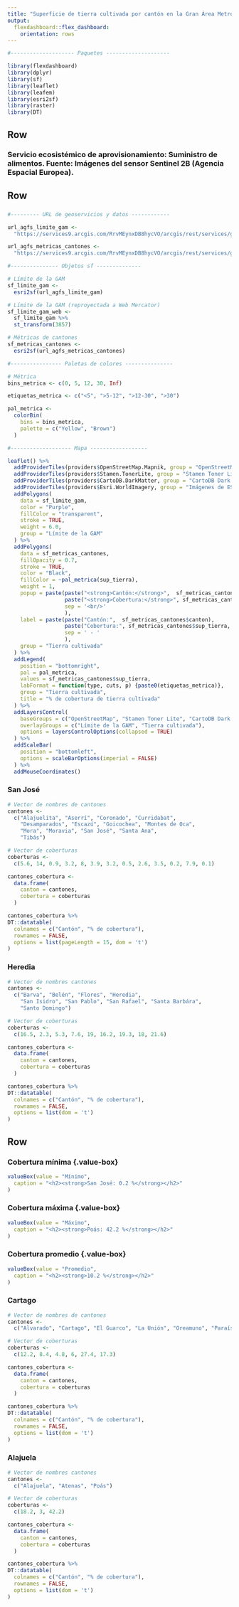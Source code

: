 ```yaml
---
title: "Superficie de tierra cultivada por cantón en la Gran Área Metropolitana"
output: 
  flexdashboard::flex_dashboard:
    orientation: rows
---
```


```r
#-------------------- Paquetes --------------------

library(flexdashboard)
library(dplyr)
library(sf)
library(leaflet)
library(leafem)
library(esri2sf)
library(raster)
library(DT)

```


Row {data-height=10}
-----------------------------------------------------------------------
### **Servicio ecosistémico de aprovisionamiento: Suministro de alimentos. Fuente: Imágenes del sensor Sentinel 2B (Agencia Espacial Europea).**


Row {data-height=640}
-----------------------------------------------------------------------

### {data-width=600}
```r

#--------- URL de geoservicios y datos ------------

url_agfs_limite_gam <-
  "https://services9.arcgis.com/RrvMEynxDB8hycVO/arcgis/rest/services/gam_limite_gam/FeatureServer/0"

url_agfs_metricas_cantones <-
  "https://services9.arcgis.com/RrvMEynxDB8hycVO/arcgis/rest/services/gam_cantones_gam_metricas_se/FeatureServer/0"

#--------------- Objetos sf --------------

# Límite de la GAM
sf_limite_gam <- 
  esri2sf(url_agfs_limite_gam)

# Límite de la GAM (reproyectada a Web Mercator)
sf_limite_gam_web <- 
  sf_limite_gam %>%
  st_transform(3857)

# Métricas de cantones
sf_metricas_cantones <- 
  esri2sf(url_agfs_metricas_cantones)

#---------------- Paletas de colores ---------------

# Métrica
bins_metrica <- c(0, 5, 12, 30, Inf)

etiquetas_metrica <- c("<5", ">5-12", ">12-30", ">30")

pal_metrica <- 
  colorBin(
    bins = bins_metrica,
    palette = c("Yellow", "Brown")
  )

```

```r

#------------------- Mapa ------------------

leaflet() %>%
  addProviderTiles(providers$OpenStreetMap.Mapnik, group = "OpenStreetMap") %>%
  addProviderTiles(providers$Stamen.TonerLite, group = "Stamen Toner Lite") %>%
  addProviderTiles(providers$CartoDB.DarkMatter, group = "CartoDB Dark Matter") %>%
  addProviderTiles(providers$Esri.WorldImagery, group = "Imágenes de ESRI") %>%
  addPolygons(
    data = sf_limite_gam,
    color = "Purple",
    fillColor = "transparent",
    stroke = TRUE,
    weight = 6.0,
    group = "Límite de la GAM"
  ) %>%
  addPolygons(
    data = sf_metricas_cantones,
    fillOpacity = 0.7,
    stroke = TRUE,
    color = "Black",
    fillColor = ~pal_metrica(sup_tierra),
    weight = 1,
    popup = paste(paste("<strong>Cantón:</strong>",  sf_metricas_cantones$canton), 
                  paste("<strong>Cobertura:</strong>", sf_metricas_cantones$sup_tierra, "%"), 
                  sep = '<br/>'
                  ),
    label = paste(paste("Cantón:",  sf_metricas_cantones$canton), 
                  paste("Cobertura:", sf_metricas_cantones$sup_tierra, "%"), 
                  sep = ' - '
                  ),
    group = "Tierra cultivada"
  ) %>%
  addLegend(
    position = "bottomright",
    pal = pal_metrica,
    values = sf_metricas_cantones$sup_tierra,
    labFormat = function(type, cuts, p) {paste0(etiquetas_metrica)},
    group = "Tierra cultivada",
    title = "% de cobertura de tierra cultivada"
  ) %>% 
  addLayersControl(
    baseGroups = c("OpenStreetMap", "Stamen Toner Lite", "CartoDB Dark Matter", "Imágenes de ESRI"),
    overlayGroups = c("Límite de la GAM", "Tierra cultivada"),
    options = layersControlOptions(collapsed = TRUE)    
  ) %>%  
  addScaleBar(
    position = "bottomleft",
    options = scaleBarOptions(imperial = FALSE)
  ) %>%
  addMouseCoordinates()
```

### San José {data-width=200}
```r

# Vector de nombres de cantones
cantones <- 
  c("Alajuelita", "Aserrí", "Coronado", "Curridabat",
    "Desamparados", "Escazú", "Goicochea", "Montes de Oca",
    "Mora", "Moravia", "San José", "Santa Ana",
    "Tibás")

# Vector de coberturas
coberturas <- 
  c(5.6, 14, 0.9, 3.2, 8, 3.9, 3.2, 0.5, 2.6, 3.5, 0.2, 7.9, 0.1)

cantones_cobertura <- 
  data.frame(
    canton = cantones, 
    cobertura = coberturas
  )

cantones_cobertura %>%
DT::datatable(
  colnames = c("Cantón", "% de cobertura"),
  rownames = FALSE,
  options = list(pageLength = 15, dom = 't')
)

```

### Heredia {data-width=200}
```r

# Vector de nombres cantones
cantones <- 
  c("Barva", "Belén", "Flores", "Heredia",
    "San Isidro", "San Pablo", "San Rafael", "Santa Barbára",
    "Santo Domingo")

# Vector de coberturas
coberturas <- 
  c(16.5, 2.3, 5.3, 7.6, 19, 16.2, 19.3, 18, 21.6)

cantones_cobertura <- 
  data.frame(
    canton = cantones, 
    cobertura = coberturas
  )

cantones_cobertura %>%
DT::datatable(
  colnames = c("Cantón", "% de cobertura"),
  rownames = FALSE,
  options = list(dom = 't')
)

```


Row {data-height=350}
-----------------------------------------------------------------------

### Cobertura mínima {.value-box} {data-width=200}
```r
valueBox(value = "Mínimo", 
  caption = "<h2><strong>San José: 0.2 %</strong></h2>"
)
```

### Cobertura máxima {.value-box} {data-width=200}
```r
valueBox(value = "Máximo", 
  caption = "<h2><strong>Poás: 42.2 %</strong></h2>"
)
```

### Cobertura promedio {.value-box} {data-width=200}
```r
valueBox(value = "Promedio", 
  caption = "<h2><strong>10.2 %</strong></h2>"
)
```

### Cartago {data-width=200}
```r

# Vector de nombres de cantones
cantones <- 
  c("Alvarado", "Cartago", "El Guarco", "La Unión", "Oreamuno", "Paraíso")

# Vector de coberturas
coberturas <- 
  c(12.2, 8.4, 4.8, 6, 27.4, 17.3)

cantones_cobertura <- 
  data.frame(
    canton = cantones, 
    cobertura = coberturas
  )

cantones_cobertura %>%
DT::datatable(
  colnames = c("Cantón", "% de cobertura"),
  rownames = FALSE,
  options = list(dom = 't')
)

```

### Alajuela {data-width=200}
```r

# Vector de nombres cantones
cantones <- 
  c("Alajuela", "Atenas", "Poás")

# Vector de coberturas
coberturas <- 
  c(18.2, 3, 42.2)

cantones_cobertura <- 
  data.frame(
    canton = cantones, 
    cobertura = coberturas
  )

cantones_cobertura %>%
DT::datatable(
  colnames = c("Cantón", "% de cobertura"),
  rownames = FALSE,
  options = list(dom = 't')
)

```